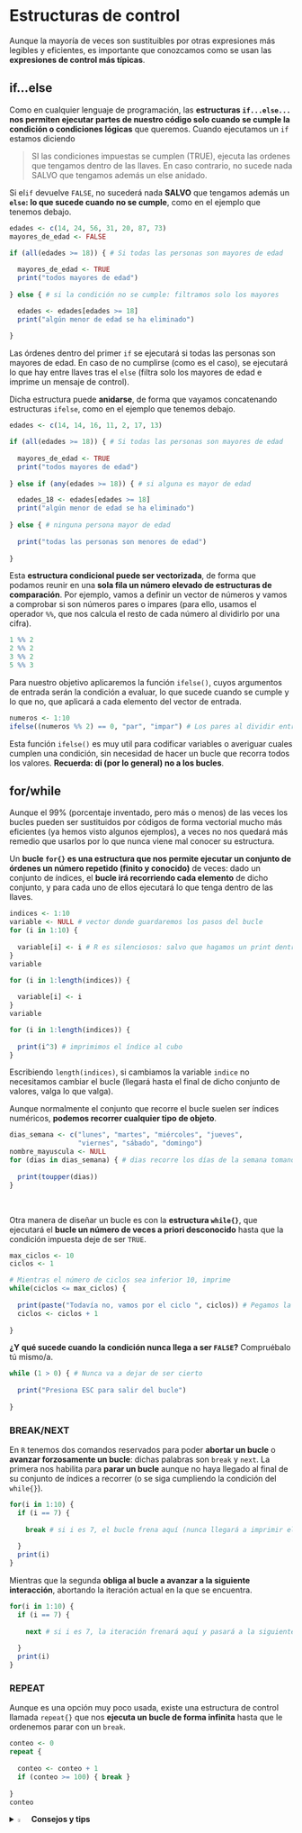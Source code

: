 # Estructuras de control {#control}

Aunque la mayoría de veces son sustituibles por otras expresiones más legibles y eficientes, es importante que conozcamos como se usan las **expresiones de control más típicas**.

## if...else
 
 
Como en cualquier lenguaje de programación, las **estructuras `if...else...` nos permiten ejecutar partes de nuestro código solo cuando se cumple la condición o condiciones lógicas** que queremos. Cuando ejecutamos un `if` estamos diciendo

> SI las condiciones impuestas se cumplen (TRUE), ejecuta las ordenes que tengamos dentro de las llaves. En caso contrario, no sucede nada SALVO que tengamos además un else anidado.

Si el`if` devuelve `FALSE`, no sucederá nada **SALVO** que tengamos además un **`else`: lo que sucede cuando no se cumple**, como en el ejemplo que tenemos debajo.


```r
edades <- c(14, 24, 56, 31, 20, 87, 73)
mayores_de_edad <- FALSE 

if (all(edades >= 18)) { # Si todas las personas son mayores de edad
  
  mayores_de_edad <- TRUE
  print("todos mayores de edad")
  
} else { # si la condición no se cumple: filtramos solo los mayores

  edades <- edades[edades >= 18]  
  print("algún menor de edad se ha eliminado")
  
}
```

Las órdenes dentro del primer `if` se ejecutará si todas las personas son mayores de edad. En caso de no cumplirse (como es el caso), se ejecutará lo que hay entre llaves tras el `else` (filtra solo los mayores de edad e imprime un mensaje de control).

Dicha estructura puede **anidarse**, de forma que vayamos concatenando estructuras `ifelse`, como en el ejemplo que tenemos debajo.

```r
edades <- c(14, 14, 16, 11, 2, 17, 13)

if (all(edades >= 18)) { # Si todas las personas son mayores de edad
  
  mayores_de_edad <- TRUE
  print("todos mayores de edad")
  
} else if (any(edades >= 18)) { # si alguna es mayor de edad

  edades_18 <- edades[edades >= 18]  
  print("algún menor de edad se ha eliminado")
  
} else { # ninguna persona mayor de edad
  
  print("todas las personas son menores de edad")
  
}
```


Esta **estructura condicional puede ser vectorizada**, de forma que podamos reunir en una **sola fila un número elevado de estructuras de comparación**. Por ejemplo, vamos a definir un vector de números y vamos a comprobar si son números pares o impares (para ello, usamos el operador `%%`, que nos calcula el resto de cada número al dividirlo por una cifra).

```r
1 %% 2
2 %% 2
3 %% 2
5 %% 3
```

Para nuestro objetivo aplicaremos la función `ifelse()`, cuyos argumentos de entrada serán la condición a evaluar, lo que sucede cuando se cumple y lo que no, que aplicará a cada elemento del vector de entrada.


```r
numeros <- 1:10
ifelse((numeros %% 2) == 0, "par", "impar") # Los pares al dividir entre 2 tienen resto 0
```

Esta función `ifelse()` es muy util para codificar variables o averiguar cuales cumplen una condición, sin necesidad de hacer un bucle que recorra todos los valores. **Recuerda: di (por lo general) no a los bucles**.


## for/while

Aunque el 99% (porcentaje inventado, pero más o menos) de las veces los bucles pueden ser sustituidos por códigos de forma vectorial mucho más eficientes (ya hemos visto algunos ejemplos), a veces no nos quedará más remedio que usarlos por lo que nunca viene mal conocer su estructura.

Un **bucle `for{}` es una estructura que nos permite ejecutar un conjunto de órdenes un número repetido (finito y conocido)** de veces: dado un conjunto de índices, el **bucle irá recorriendo cada elemento** de dicho conjunto, y para cada uno de ellos ejecutará lo que tenga dentro de las llaves.

```r
indices <- 1:10
variable <- NULL # vector donde guardaremos los pasos del bucle
for (i in 1:10) { 
  
  variable[i] <- i # R es silenciosos: salvo que hagamos un print dentro del bucle no nos imprimirá nada por pantalla
}
variable

for (i in 1:length(indices)) { 
  
  variable[i] <- i
}
variable

for (i in 1:length(indices)) { 
  
  print(i^3) # imprimimos el índice al cubo
}
```

Escribiendo `length(indices)`, si cambiamos la variable `indice` no necesitamos cambiar el bucle (llegará hasta el final de dicho conjunto de valores, valga lo que valga).

Aunque normalmente el conjunto que recorre el bucle suelen ser índices numéricos, **podemos recorrer cualquier tipo de objeto**.

```r
dias_semana <- c("lunes", "martes", "miércoles", "jueves",
                 "viernes", "sábado", "domingo")
nombre_mayuscula <- NULL
for (dias in dias_semana) { # dias recorre los días de la semana tomando sus valores
  
  print(toupper(dias))
}
```


&nbsp;

Otra manera de diseñar un bucle es con la **estructura `while{}`**, que ejecutará el **bucle un número de veces a priori desconocido** hasta que la condición impuesta deje de ser `TRUE`.

```r
max_ciclos <- 10
ciclos <- 1

# Mientras el número de ciclos sea inferior 10, imprime
while(ciclos <= max_ciclos) {
  
  print(paste("Todavía no, vamos por el ciclo ", ciclos)) # Pegamos la frase al número de ciclo por el que vayamos con paste
  ciclos <- ciclos + 1
  
}
``` 

**¿Y qué sucede cuando la condición nunca llega a ser `FALSE`?** Compruébalo tú mismo/a.

```r
while (1 > 0) { # Nunca va a dejar de ser cierto
  
  print("Presiona ESC para salir del bucle")
  
}
```

### BREAK/NEXT

En `R` tenemos dos comandos reservados para poder **abortar un bucle** o **avanzar forzosamente un bucle**: dichas palabras son `break` y `next`. La primera nos habilita para **parar un bucle** aunque no haya llegado al final de su conjunto de índices a recorrer (o se siga cumpliendo la condición del `while{}`).

```r
for(i in 1:10) {
  if (i == 7) {
    
    break # si i es 7, el bucle frena aquí (nunca llegará a imprimir el 7 ni los sucesivos)
    
  }
  print(i)
}
```

Mientras que la segunda **obliga al bucle a avanzar a la siguiente interacción**, abortando la iteración actual en la que se encuentra. 

```r
for(i in 1:10) {
  if (i == 7) {
    
    next # si i es 7, la iteración frenará aquí y pasará a la siguiente por lo que imprimirá todos menos el 7
    
  }
  print(i)
}
```

### REPEAT

Aunque es una opción muy poco usada, existe una estructura de control llamada `repeat{}` que nos **ejecuta un bucle de forma infinita** hasta que le ordenemos parar con un `break`.

```r
conteo <- 0
repeat { 
  
  conteo <- conteo + 1
  if (conteo >= 100) { break }
  
}
conteo
``` 





<details>
  <summary>![](img/logo_info.png){width=4%}  <strong>Consejos y tips</strong></summary>
  
<!-- toc -->

* **Cuidado con los bucles infinitos**

Las estucturas `while{}` y `repeat{}` son de las menos usadas por su peligrosidad, ya que si no incluimos un `break` o la condición nunca llega a ser `TRUE`, el bucle seguirá ejecutándose de forma infinita y solo podrá ser detenido abortando la ejecución con la tecla `ESC`.

&nbsp;  

&nbsp;  

* **Código limpio**

Puedes minimizar las estructuras de control pulsando en la flecha que aparece a la izquierda de ellas. 

<!-- tocstop -->
</details>

